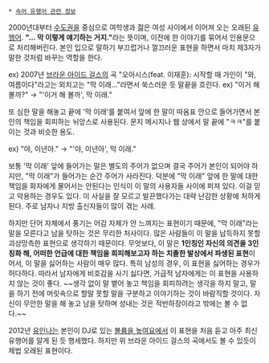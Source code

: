 * [[속어 유행어 관련 정보]]

2000년대부터 [[수도권]]을 중심으로 여학생과 젊은 여성 사이에서 이어져 오는 오래된 [[유행어]].
'''"... 막 이렇게 얘기하는 거지."'''라는 뜻이며, 이전에 한 이야기를 묶어서 인용문으로 처리해버린다. 본인 입으로 말하기 부끄럽거나 껄끄러운 표현을 하면서 마치 제3자가 말한 것처럼 바꾸는 역할을 한다.

ex) 2007년 [[브라운 아이드 걸스]]의 곡 "오아시스(feat. 이재훈): 시작할 때 가인이 "와, 여름이다"라고는 외치고는 "막 이래..."라면서 쑥스러운 듯 말끝을 흐린다.
ex) "이거 해 볼까?" → "'이거 해 볼까', 막 이래."

또  심한 말을 해놓고 끝에 '막 이래'를 붙여서 앞에 한 말이 따옴표 안으로 들어가면서 본인의 책임을 회피하는 뉘앙스로 사용된다. 문지 메시지나 웹 상에서 말 끝에 "ㅋㅋ"를 붙이는 것과 비슷한 용도. 

ex) "야, 이년아."  → "'야, 이년아', 막 이래." 

보통 '막 이래' 앞에 들어가는 말은 별도의 주어가 없으며 결국 주어가 본인이 되어야 하지만, "막 이래"가 들어가는 순간 주어가 사라진다. 덕분에 "막 이래" 앞에 한 말에 대한 책임을 화자에게 물어서는 안된다는 인식이 이 말의 사용자들 사이에 퍼져 있다. 이걸 믿고 악용하는 경우도 있다. 이 사실을 잘 모르고 발끈했다가는 대략 난감한 상황에 처하게 된다. 주로 남자나 지방 출신자들이 많이 겪는 사례. 

하지만 단어 자체에서 풍기는 어감 자체가 안 느껴지는 표현이기 때문에, "막 이래"라는 말을 모른다고 남을 탓하는 것은 무리한 처사이다. 많은 사람들이 이 말을 납득하지 못할 괴상망측한 표현으로 생각하기 때문이다. 무엇보다, 이 말은 '''1인칭인 자신의 의견을 3인칭화 해, 어떠한 언급에 대한 책임을 회피해보고자 하는 치졸한 발상에서 파생된 표현'''이어서, 이 말을 싫어하는 사람이 매우 많다. 특히 남성의 경우, 이 표현을 싫어하는 경우가 허다하다. 따라서 남자에게 비호감을 사기 싫다면, 가급적 남자에게는 이 표현을 사용하지 않는 것이 좋다. ~~생각 없이 말 뱉어 놓고 책임을 회피하려는 생각을 하지 말고, 말을 하기 전에 머릿속으로 할말 못할 말을 구분하고 이야기하는 것이 바람직할 것이다. 자신이 무안한 말을 해 놓고 남을 탓하며 성내는 것은 적반하장이라고 밖에는 볼 수 없다.~~

2012년 [[유인나]]는 본인이 DJ로 있는 [[볼륨을 높여요]]에서 이 표현을 처음 듣고 아주 최신 유행어를 알게 된 듯 행세했다. 하지만 위 브라운 아이드 걸스의 곡에서도 볼 수 있듯이 제법 오래된 표현이다.
